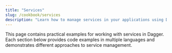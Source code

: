 ```yaml
---
title: "Services"
slug: /cookbook/services
description: "Learn how to manage services in your applications using Dagger with practical examples."
---
```



This page contains practical examples for working with services in Dagger. Each section below provides code examples in multiple languages and demonstrates different approaches to service management.

<UseService />

<ExposeServiceToHost />

<ExposeHostServiceToFunction />

<UseServiceEndpoints />

<CreateServiceForTest />

<StartStopService />

<CreateInterdependentServices />
